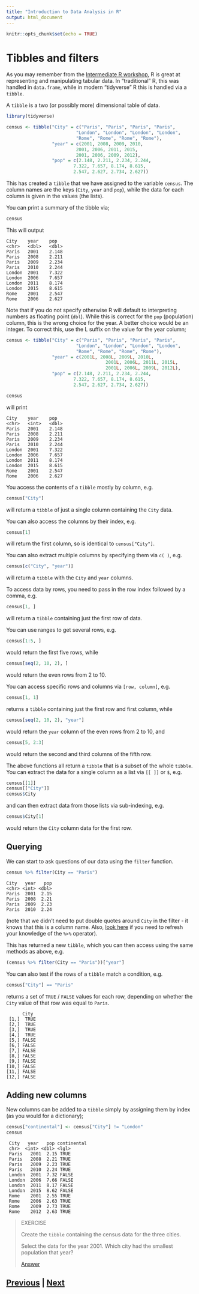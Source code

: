 ```yaml
---
title: "Introduction to Data Analysis in R"
output: html_document
---
```


```r
knitr::opts_chunk$set(echo = TRUE)
```

# Tibbles and filters

As you may remember from the 
[Intermediate R workshop](https://chryswoods.com/intermediate_r/tidyverse.html),
R is great at representing and manipulating tabular data.
In "traditional" R, this was handled in `data.frame`, while
in modern "tidyverse" R this is handled via a `tibble`.

A `tibble` is a two (or possibly more) dimensional table of data.

```R
library(tidyverse)

census <- tibble("City" = c("Paris", "Paris", "Paris", "Paris",
                          "London", "London", "London", "London",
                          "Rome", "Rome", "Rome", "Rome"),
                 "year" = c(2001, 2008, 2009, 2010,
                          2001, 2006, 2011, 2015,
                          2001, 2006, 2009, 2012),
                 "pop" = c(2.148, 2.211, 2.234, 2.244,
                         7.322, 7.657, 8.174, 8.615,
                         2.547, 2.627, 2.734, 2.627))
```

This has created a `tibble` that we have assigned to the variable `census`.
The column names are the keys (`City`, `year` and `pop`), while the 
data for each column is given in the values (the lists).

You can print a summary of the tibble via;

```R
census
```

This will output

```
City    year    pop
<chr>   <dbl>   <dbl>
Paris	2001	2.148		
Paris	2008	2.211		
Paris	2009	2.234		
Paris	2010	2.244		
London	2001	7.322		
London	2006	7.657		
London	2011	8.174		
London	2015	8.615		
Rome	2001	2.547		
Rome	2006	2.627
```

Note that if you do not specify otherwise R will default to interpreting numbers
as floating point (`dbl`). While this is correct for the `pop` (population) column, 
this is the wrong choice for the year. A better choice would be an integer. To 
correct this, use the L suffix on the value for the year column;

```R
census <- tibble("City" = c("Paris", "Paris", "Paris", "Paris",
                          "London", "London", "London", "London",
                          "Rome", "Rome", "Rome", "Rome"),
                 "year" = c(2001L, 2008L, 2009L, 2010L,
                                     2001L, 2006L, 2011L, 2015L,
                                     2001L, 2006L, 2009L, 2012L),
                 "pop" = c(2.148, 2.211, 2.234, 2.244,
                         7.322, 7.657, 8.174, 8.615,
                         2.547, 2.627, 2.734, 2.627))

census
```

will print

```
City    year    pop
<chr>   <int>   <dbl>
Paris   2001    2.148
Paris   2008    2.211
Paris   2009    2.234
Paris   2010    2.244
London  2001    7.322
London  2006    7.657
London  2011    8.174
London  2015    8.615
Rome    2001    2.547
Rome    2006    2.627
```

You access the contents of a `tibble` mostly by column, e.g.

```R
census["City"]
```

will return a `tibble` of just a single column containing the `City` data.

You can also access the columns by their index, e.g.

```R
census[1]
```

will return the first column, so is identical to `census["City"]`.

You can also extract multiple columns by specifying them via `c( )`, e.g.

```R
census[c("City", "year")]
```

will return a `tibble` with the `City` and `year` columns.

To access data by rows, you need to pass in the row index followed by a comma, e.g.

```R
census[1, ]
```

will return a `tibble` containing just the first row of data.

You can use ranges to get several rows, e.g.

```R
census[1:5, ]
```

would return the first five rows, while

```R
census[seq(2, 10, 2), ]
```

would return the even rows from 2 to 10.

You can access specific rows and columns via `[row, column]`, e.g.

```R
census[1, 1]
```

returns a `tibble` containing just the first row and first column, while

```R
census[seq(2, 10, 2), "year"]
```

would return the `year` column of the even rows from 2 to 10, and

```R
census[5, 2:3]
```

would return the second and third columns of the fifth row.

The above functions all return a `tibble` that is a subset of the whole `tibble`. You 
can extract the data for a single column as a list via `[[ ]]` or `$`, e.g.

```R
census[[1]]
census[["City"]]
census$City
```

and can then extract data from those lists via sub-indexing, e.g.

```R
census$City[1]
```

would return the `City` column data for the first row.

## Querying

We can start to ask questions of our data using the `filter` function.

```R
census %>% filter(City == "Paris")
```

```
City   year   pop
<chr> <int> <dbl>
Paris  2001  2.15
Paris  2008  2.21
Paris  2009  2.23
Paris  2010  2.24
```

(note that we didn't need to put double quotes around `City` in the filter - 
it knows that this is a column name. Also, 
[look here](https://chryswoods.com/intermediate_r/magrittr) if you need
to refresh your knowledge of the `%>%` operator).

This has returned a new `tibble`, which you can then access using the same
methods as above, e.g.

```R
(census %>% filter(City == "Paris"))["year"]
```

You can also test if the rows of a `tibble` match a condition, e.g.

```R
census["City"] == "Paris"
```

returns a set of `TRUE` / `FALSE` values for each row, depending on whether
the `City` value of that row was equal to `Paris`.

```
      City
 [1,]  TRUE
 [2,]  TRUE
 [3,]  TRUE
 [4,]  TRUE
 [5,] FALSE
 [6,] FALSE
 [7,] FALSE
 [8,] FALSE
 [9,] FALSE
[10,] FALSE
[11,] FALSE
[12,] FALSE
```

## Adding new columns

New columns can be added to a `tibble` simply by assigning them by 
index (as you would for a dictionary);

```R
census["continental"] <- census["City"] != "London"
census
```

```  
 City   year   pop continental
 chr>  <int> <dbl> <lgl>      
 Paris   2001  2.15 TRUE       
 Paris   2008  2.21 TRUE       
 Paris   2009  2.23 TRUE       
 Paris   2010  2.24 TRUE       
 London  2001  7.32 FALSE      
 London  2006  7.66 FALSE      
 London  2011  8.17 FALSE      
 London  2015  8.62 FALSE      
 Rome    2001  2.55 TRUE       
 Rome    2006  2.63 TRUE       
 Rome    2009  2.73 TRUE       
 Rome    2012  2.63 TRUE
```

> EXERCISE
>
> Create the `tibble` containing the census data for the three cities.
> 
> Select the data for the year 2001. Which city had the smallest population that year?
> 
> [Answer](tibbles_answer01.html)

## [Previous](index.html) | [Next](files.html)
